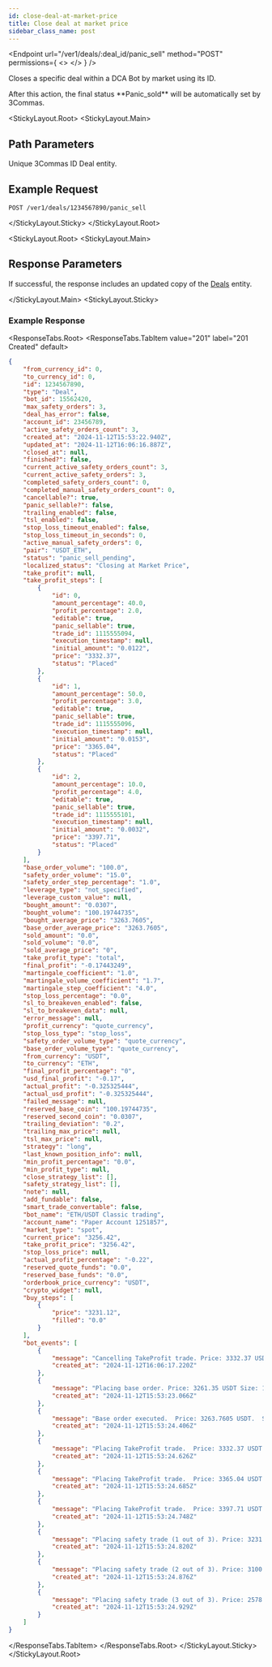```yaml
---
id: close-deal-at-market-price
title: Close deal at market price
sidebar_class_name: post
---
```



<Endpoint
  url="/ver1/deals/:deal_id/panic_sell"
  method="POST"
  permissions={
    <>
      <Permission title="Permission" description="BOTS_WRITE" />
      <Permission title="Security" description="SIGNED" />
    </>
  }
/>

Closes a specific deal within a DCA Bot by market using its ID.

<Informer variant="warning">
    After this action, the final status **Panic_sold** will be automatically set by 3Commas.
</Informer>

<StickyLayout.Root>
<StickyLayout.Main>

## Path Parameters
<ApiParam name='deal_id' type='integer' id="deal_id" required>
  Unique 3Commas ID Deal entity.
</ApiParam>
</StickyLayout.Main>
<StickyLayout.Sticky>

## Example Request

```
POST /ver1/deals/1234567890/panic_sell
```
</StickyLayout.Sticky>
</StickyLayout.Root>

<StickyLayout.Root>
<StickyLayout.Main>

## Response Parameters

If successful, the response includes an updated copy of the [Deals](/dca-bot/deals/0_deal_entity.mdx) entity.

</StickyLayout.Main>
<StickyLayout.Sticky>


### Example Response

<ResponseTabs.Root>
<ResponseTabs.TabItem value="201" label="201 Created" default>

```json
{
    "from_currency_id": 0,
    "to_currency_id": 0,
    "id": 1234567890,
    "type": "Deal",
    "bot_id": 15562420,
    "max_safety_orders": 3,
    "deal_has_error": false,
    "account_id": 23456789,
    "active_safety_orders_count": 3,
    "created_at": "2024-11-12T15:53:22.940Z",
    "updated_at": "2024-11-12T16:06:16.887Z",
    "closed_at": null,
    "finished?": false,
    "current_active_safety_orders_count": 3,
    "current_active_safety_orders": 3,
    "completed_safety_orders_count": 0,
    "completed_manual_safety_orders_count": 0,
    "cancellable?": true,
    "panic_sellable?": false,
    "trailing_enabled": false,
    "tsl_enabled": false,
    "stop_loss_timeout_enabled": false,
    "stop_loss_timeout_in_seconds": 0,
    "active_manual_safety_orders": 0,
    "pair": "USDT_ETH",
    "status": "panic_sell_pending",
    "localized_status": "Closing at Market Price",
    "take_profit": null,
    "take_profit_steps": [
        {
            "id": 0,
            "amount_percentage": 40.0,
            "profit_percentage": 2.0,
            "editable": true,
            "panic_sellable": true,
            "trade_id": 1115555094,
            "execution_timestamp": null,
            "initial_amount": "0.0122",
            "price": "3332.37",
            "status": "Placed"
        },
        {
            "id": 1,
            "amount_percentage": 50.0,
            "profit_percentage": 3.0,
            "editable": true,
            "panic_sellable": true,
            "trade_id": 1115555096,
            "execution_timestamp": null,
            "initial_amount": "0.0153",
            "price": "3365.04",
            "status": "Placed"
        },
        {
            "id": 2,
            "amount_percentage": 10.0,
            "profit_percentage": 4.0,
            "editable": true,
            "panic_sellable": true,
            "trade_id": 1115555101,
            "execution_timestamp": null,
            "initial_amount": "0.0032",
            "price": "3397.71",
            "status": "Placed"
        }
    ],
    "base_order_volume": "100.0",
    "safety_order_volume": "15.0",
    "safety_order_step_percentage": "1.0",
    "leverage_type": "not_specified",
    "leverage_custom_value": null,
    "bought_amount": "0.0307",
    "bought_volume": "100.19744735",
    "bought_average_price": "3263.7605",
    "base_order_average_price": "3263.7605",
    "sold_amount": "0.0",
    "sold_volume": "0.0",
    "sold_average_price": "0",
    "take_profit_type": "total",
    "final_profit": "-0.17443249",
    "martingale_coefficient": "1.0",
    "martingale_volume_coefficient": "1.7",
    "martingale_step_coefficient": "4.0",
    "stop_loss_percentage": "0.0",
    "sl_to_breakeven_enabled": false,
    "sl_to_breakeven_data": null,
    "error_message": null,
    "profit_currency": "quote_currency",
    "stop_loss_type": "stop_loss",
    "safety_order_volume_type": "quote_currency",
    "base_order_volume_type": "quote_currency",
    "from_currency": "USDT",
    "to_currency": "ETH",
    "final_profit_percentage": "0",
    "usd_final_profit": "-0.17",
    "actual_profit": "-0.325325444",
    "actual_usd_profit": "-0.325325444",
    "failed_message": null,
    "reserved_base_coin": "100.19744735",
    "reserved_second_coin": "0.0307",
    "trailing_deviation": "0.2",
    "trailing_max_price": null,
    "tsl_max_price": null,
    "strategy": "long",
    "last_known_position_info": null,
    "min_profit_percentage": "0.0",
    "min_profit_type": null,
    "close_strategy_list": [],
    "safety_strategy_list": [],
    "note": null,
    "add_fundable": false,
    "smart_trade_convertable": false,
    "bot_name": "ETH/USDT Classic trading",
    "account_name": "Paper Account 1251857",
    "market_type": "spot",
    "current_price": "3256.42",
    "take_profit_price": "3256.42",
    "stop_loss_price": null,
    "actual_profit_percentage": "-0.22",
    "reserved_quote_funds": "0.0",
    "reserved_base_funds": "0.0",
    "orderbook_price_currency": "USDT",
    "crypto_widget": null,
    "buy_steps": [
        {
            "price": "3231.12",
            "filled": "0.0"
        }
    ],
    "bot_events": [
        {
            "message": "Cancelling TakeProfit trade. Price: 3332.37 USDT Size: 40.654914 USDT (0.0122 ETH)",
            "created_at": "2024-11-12T16:06:17.220Z"
        },
        {
            "message": "Placing base order. Price: 3261.35 USDT Size: 100.123445 USDT (0.0307 ETH)",
            "created_at": "2024-11-12T15:53:23.066Z"
        },
        {
            "message": "Base order executed.  Price: 3263.7605 USDT.  Size: 100.19744735 USDT (0.0307 ETH)",
            "created_at": "2024-11-12T15:53:24.406Z"
        },
        {
            "message": "Placing TakeProfit trade.  Price: 3332.37 USDT Size: 40.654914 USDT (0.0122 ETH), the price should rise for 2.18% to close the deal",
            "created_at": "2024-11-12T15:53:24.626Z"
        },
        {
            "message": "Placing TakeProfit trade.  Price: 3365.04 USDT Size: 51.485112 USDT (0.0153 ETH), the price should rise for 3.18% to close the deal",
            "created_at": "2024-11-12T15:53:24.685Z"
        },
        {
            "message": "Placing TakeProfit trade.  Price: 3397.71 USDT Size: 10.872672 USDT (0.0032 ETH), the price should rise for 4.18% to close the deal",
            "created_at": "2024-11-12T15:53:24.748Z"
        },
        {
            "message": "Placing safety trade (1 out of 3). Price: 3231.12 USDT Size: 15.186264 USDT (0.0047 ETH)",
            "created_at": "2024-11-12T15:53:24.820Z"
        },
        {
            "message": "Placing safety trade (2 out of 3). Price: 3100.57 USDT Size: 25.734731 USDT (0.0083 ETH)",
            "created_at": "2024-11-12T15:53:24.876Z"
        },
        {
            "message": "Placing safety trade (3 out of 3). Price: 2578.37 USDT Size: 43.574453 USDT (0.0169 ETH)",
            "created_at": "2024-11-12T15:53:24.929Z"
        }
    ]
}
```
</ResponseTabs.TabItem>
</ResponseTabs.Root>
</StickyLayout.Sticky>
</StickyLayout.Root>
